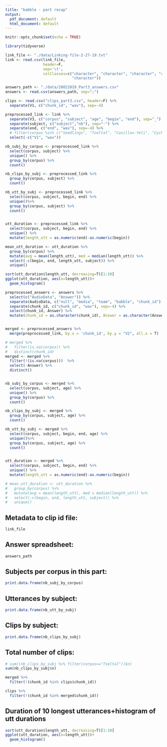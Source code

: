 ```yaml
---
title: "babble - part recap"
output:
  pdf_document: default
  html_document: default
---
```


```r
knitr::opts_chunk$set(echo = TRUE)
```

```r
library(tidyverse)
```
```r
link_file <- "./data/Linking-file-2-27-19.txt"
link <- read.csv(link_file, 
                 header=F, 
                 sep='\t', 
                 colClasses=c("character", "character", "character", "character", 
                              "character"))

answers_path <- "./data/20022019_Part3_answers.csv"
answers <- read.csv(answers_path, sep=";")

clips <- read.csv("clips_part3.csv", header=F) %>%
  separate(V1, c("chunk_id", "wav"), sep=-4)
```

```r
preprocessed_link <- link %>%
  separate(V3, c("corpus", "subject", "age", "begin", "end"), sep="_") %>%
  separate(subject, c("subject","nb"), sep="-") %>%
  separate(end, c("end", "wav"), sep=-4) %>%
  # filter(corpus %in% c("Seedlings", "Tseltal", "Casillas-Yeli", "Cychosz", "IBIS", "TonnsenSeidl", "Tsimane", "Warlaumont")) %>%
  select(-c("V1", "wav"))

nb_subj_by_corpus <- preprocessed_link %>%
  select(corpus, subject) %>%
  unique() %>%
  group_by(corpus) %>%
  count()

nb_clips_by_subj <- preprocessed_link %>%
  group_by(corpus, subject) %>%
  count()

nb_utt_by_subj <- preprocessed_link %>%
  select(corpus, subject, begin, end) %>%
  unique()%>%
  group_by(corpus, subject) %>%
  count()


utt_duration <- preprocessed_link %>%
  select(corpus, subject, begin, end) %>%
  unique() %>%
  mutate(length_utt = as.numeric(end)-as.numeric(begin))

mean_utt_duration <- utt_duration %>%
  group_by(corpus) %>%
  mutate(avg = mean(length_utt), med = median(length_utt)) %>%
  select(-c(begin, end, length_utt, subject)) %>%
  unique()

sort(utt_duration$length_utt, decreasing=T)[1:10]
ggplot(utt_duration, aes(x=length_utt))+
  geom_histogram()
```
```r


preprocessed_answers <- answers %>%
  select(c("AudioData", "Answer")) %>%
  separate(AudioData, c("null", "media", "team", "babble", "chunk_id"), sep='/') %>%
  separate(chunk_id, c("chunk_id", "wav"), sep=-4) %>%
  select(chunk_id, Answer) %>%
  mutate(chunk_id = as.character(chunk_id), Answer = as.character(Answer))


merged <- preprocessed_answers %>%
  merge(preprocessed_link, by.x = 'chunk_id', by.y = "V2", all.x = T)

```

```r

# merged %>%
#   filter(is.na(corpus)) %>%
#   distinct(chunk_id)
merged <- merged %>%
  filter(!(is.na(corpus)))  %>%
  select(-Answer) %>%
  distinct()


nb_subj_by_corpus <- merged %>%
  select(corpus, subject, age) %>%
  unique() %>%
  group_by(corpus) %>%
  count()

nb_clips_by_subj <- merged %>%
  group_by(corpus, subject, age) %>%
  count()

nb_utt_by_subj <- merged %>%
  select(corpus, subject, begin, end, age) %>%
  unique()%>%
  group_by(corpus, subject, age) %>%
  count()


utt_duration <- merged %>%
  select(corpus, subject, begin, end) %>%
  unique() %>%
  mutate(length_utt = as.numeric(end)-as.numeric(begin))

# mean_utt_duration <- utt_duration %>%
#   group_by(corpus) %>%
#   mutate(avg = mean(length_utt), med = median(length_utt)) %>%
#   select(-c(begin, end, length_utt, subject)) %>%
#   unique()


```

## Metadata to clip id file: 
```r
link_file
```

## Answer spreadsheet: 
```r
answers_path
```

## Subjects per corpus in this part:

```r
print.data.frame(nb_subj_by_corpus)

```

## Utterances by subject: 

```r
print.data.frame(nb_utt_by_subj)
```


## Clips by subject:

```r
print.data.frame(nb_clips_by_subj)
```

## Total number of clips: 
```r
# sum((nb_clips_by_subj %>% filter(corpus=="Tseltal"))$n)
sum(nb_clips_by_subj$n)
```


```r
merged %>%
  filter(!(chunk_id %in% clips$chunk_id))

clips %>%
  filter(!(chunk_id %in% merged$chunk_id))
```

## Duration of 10 longest utterances+histogram of utt durations
```r
sort(utt_duration$length_utt, decreasing=T)[1:10]
ggplot(utt_duration, aes(x=length_utt))+
  geom_histogram()
```